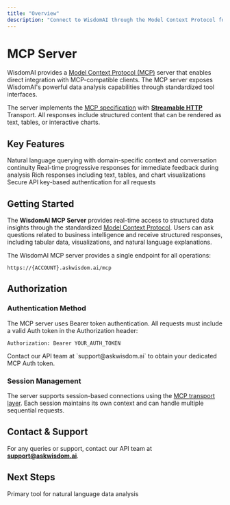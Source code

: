 ```yaml
---
title: "Overview"
description: "Connect to WisdomAI through the Model Context Protocol for seamless AI-powered data analysis"
---
```


# MCP Server

WisdomAI provides a [Model Context Protocol (MCP)](https://modelcontextprotocol.io) server that enables direct integration with MCP-compatible clients. The MCP server exposes WisdomAI's powerful data analysis capabilities through standardized tool interfaces.

The server implements the [MCP specification](https://modelcontextprotocol.io/specification) with [**Streamable HTTP**](https://modelcontextprotocol.io/specification/2025-06-18/basic/transports#streamable-http) Transport. All responses include structured content that can be rendered as text, tables, or interactive charts.

## Key Features

<CardGroup cols={2}>
  <Card title="Chat Tool" icon="message">
    Natural language querying with domain-specific context and conversation continuity
  </Card>
  <Card title="Streaming Support" icon="stream">
    Real-time progressive responses for immediate feedback during analysis
  </Card>
  <Card title="Structured Content" icon="table">
    Rich responses including text, tables, and chart visualizations
  </Card>
  <Card title="Bearer Authentication" icon="shield-check">
    Secure API key-based authentication for all requests
  </Card>
</CardGroup>

## Getting Started

The **WisdomAI MCP Server** provides real-time access to structured data insights through the standardized [Model Context Protocol](https://modelcontextprotocol.io). Users can ask questions related to business intelligence and receive structured responses, including tabular data, visualizations, and natural language explanations.

The WisdomAI MCP server provides a single endpoint for all operations:

```
https://{ACCOUNT}.askwisdom.ai/mcp
```

## Authorization

### Authentication Method

The MCP server uses Bearer token authentication. All requests must include a valid Auth token in the Authorization header:

```
Authorization: Bearer YOUR_AUTH_TOKEN
```

<Note>
Contact our API team at `support@askwisdom.ai` to obtain your dedicated MCP Auth token.
</Note>

### Session Management

The server supports session-based connections using the [MCP transport layer](https://modelcontextprotocol.io/specification/basic/transports). Each session maintains its own context and can handle multiple sequential requests.

## Contact & Support

For any queries or support, contact our API team at [**support@askwisdom.ai**](mailto:support@askwisdom.ai).

## Next Steps

<CardGroup cols={2}>
  <Card title="Chat Tool" href="/integrations/mcp-server/tools/chat" icon="message">
    Primary tool for natural language data analysis
  </Card>
</CardGroup>
